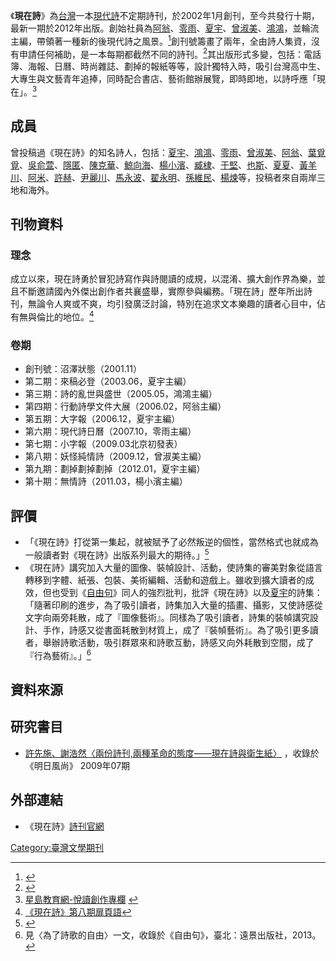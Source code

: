 《'''現在詩'''》為[[台灣|台灣]]一本[[現代詩|現代詩]]不定期詩刊，於2002年1月創刊，至今共發行十期，最新一期於2012年出版。創始社員為[[阿翁|阿翁]]、[[零雨|零雨]]、[[夏宇|夏宇]]、[[曾淑美|曾淑美]]、[[鴻鴻|鴻鴻]]，並輪流主編，帶領著一種新的後現代詩之風景。<ref>{{Cite web |url=http://tlsncku.blogspot.tw/2012/09/blog-post_3339.html |title=翁文嫻〈台灣後現代詩觀察：夏宇及其後的新一代書寫〉 |access-date=2013-11-19 |archive-date=2017-04-16 |archive-url=https://web.archive.org/web/20170416082520/http://tlsncku.blogspot.tw/2012/09/blog-post_3339.html |dead-url=no }}</ref>創刊號籌畫了兩年，全由詩人集資，沒有申請任何補助，是一本每期都截然不同的詩刊。<ref>{{Cite web |url=http://www.poemlife.com/newshow-529.htm |title=詩生活通訊社(本社記者一枯)2002年3月16日綜合報導 |access-date=2013年11月19日 |archive-url=https://web.archive.org/web/20131202233318/http://www.poemlife.com/newshow-529.htm |archive-date=2013年12月2日 |dead-url=yes }}</ref>其出版形式多變，包括：電話簿、海報、日曆、時尚雜誌、劃掉的報紙等等，設計獨特入時，吸引台灣高中生、大專生與文藝青年追捧，同時配合書店、藝術館辦展覽，即時即地，以詩呼應「現在」。<ref>[http://stedu.stheadline.com/chi-s/article_details.asp?article_id=1679&catid_str=4,10,13 星島教育網-悅讀創作專欄] {{webarchive|url=https://web.archive.org/web/20131203045147/http://stedu.stheadline.com/chi-s/article_details.asp?article_id=1679&catid_str=4,10,13 |date=2013-12-03 }}</ref>

==成員==
曾投稿過《現在詩》的知名詩人，包括：[[夏宇|夏宇]]、[[鴻鴻|鴻鴻]]、[[零雨|零雨]]、[[曾淑美|曾淑美]]、[[阿翁|阿翁]]、[[葉覓覓|葉覓覓]]、[[吳俞萱|吳俞萱]]、[[隱匿|隱匿]]、[[陳克華|陳克華]]、[[鯨向海|鯨向海]]、[[楊小濱|楊小濱]]、[[臧棣|臧棣]]、[[于堅|于堅]]、[[也斯|也斯]]、[[夏夏|夏夏]]、[[黃羊川|黃羊川]]、[[阿米|阿米]]、[[許赫|許赫]]、[[尹麗川|尹麗川]]、[[馬永波|馬永波]]、[[翟永明|翟永明]]、[[孫維民|孫維民]]、[[楊煉|楊煉]]等，投稿者來自兩岸三地和海外。

==刊物資料==
===理念===
成立以來，現在詩勇於冒犯詩寫作與詩閱讀的成規，以混淆、擴大創作界為樂，並且不斷邀請國內外傑出創作者共襄盛舉，實際參與編務。「現在詩」歷年所出詩刊，無論令人爽或不爽，均引發廣泛討論，特別在追求文本樂趣的讀者心目中，佔有無與倫比的地位。<ref>[http://blog.chinatimes.com/hhung/archive/2008/11/24/352279.html 《現在詩》第八期扉頁語]{{Dead link|date=2019年11月 |bot=InternetArchiveBot |fix-attempted=yes }}</ref>

===卷期===
*創刊號：沼澤狀態（2001.11）
*第二期：來稿必登（2003.06，夏宇主編）
*第三期：詩的亂世與盛世（2005.05，鴻鴻主編）
*第四期：行動詩學文件大展（2006.02，阿翁主編）
*第五期：大字報（2006.12，夏宇主編）
*第六期：現代詩日曆（2007.10，零雨主編）
*第七期：小字報（2009.03北京初發表）
*第八期：妖怪純情詩（2009.12，曾淑美主編）
*第九期：劃掉劃掉劃掉（2012.01，夏宇主編）
*第十期：無情詩（2011.03，楊小濱主編）

==評價==
*「《現在詩》打從第一集起，就被賦予了必然叛逆的個性，當然格式也就成為一般讀者對《現在詩》出版系列最大的期待。」<ref>{{Cite web |url=http://pots.tw/node/396 |title=詩詩有三種：《現在詩05─現在詩大字報》 |access-date=2013-10-22 |archive-date=2014-07-22 |archive-url=https://web.archive.org/web/20140722233640/http://pots.tw/node/396 |dead-url=yes }}</ref>
*《現在詩》講究加入大量的圖像、裝幀設計、活動，使詩集的審美對象從語言轉移到字體、紙張、包裝、美術編輯、活動和遊戲上。雖收到擴大讀者的成效，但也受到《[[自由句|自由句]]》同人的強烈批判，批評《現在詩》以及[[夏宇|夏宇]]的詩集：「隨著印刷的進步，為了吸引讀者，詩集加入大量的插畫、攝影，又使詩感從文字向兩旁耗散，成了『圖像藝術』。同樣為了吸引讀者，詩集的裝幀講究設計、手作，詩感又從書面耗散到材質上，成了『裝幀藝術』。為了吸引更多讀者，舉辦詩歌活動，吸引群眾來和詩歌互動，詩感又向外耗散到空間，成了『行為藝術』。」<ref>見〈為了詩歌的自由〉一文，收錄於《自由句》，臺北：遠景出版社，2013。</ref>

==資料來源==
<references />

==研究書目==
* [http://www.cnki.com.cn/Article/CJFDTOTAL-MRFS200907047.htm 許先施、謝浩然〈兩份詩刊,兩種革命的態度——現在詩與衛生紙〉] {{Wayback|url=http://www.cnki.com.cn/Article/CJFDTOTAL-MRFS200907047.htm |date=20160304094333 }}，收錄於《明日風尚》 2009年07期

==外部連結==
*《現在詩》[http://poetrynownownow.blogspot.tw/ 詩刊官網] {{Wayback|url=http://poetrynownownow.blogspot.tw/ |date=20161006145737 }}



[[Category:臺灣文學期刊|Category:臺灣文學期刊]]
